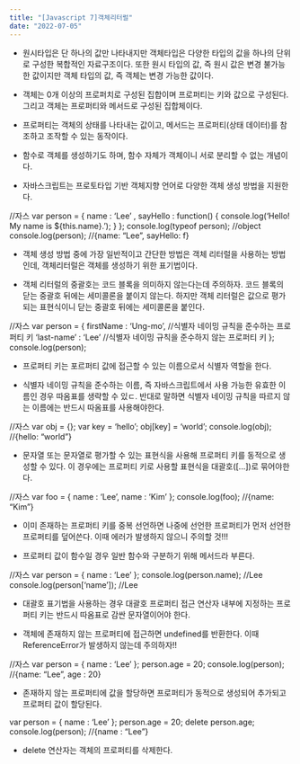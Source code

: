 ```yaml
---
title: "[Javascript 7]객체리터럴"
date: "2022-07-05"
---
```


- 원시타입은 단 하나의 값만 나타내지만 객체타입은 다양한 타입의 값을 하나의 단위로 구성한 복합적인 자료구조이다. 또한 원시 타입의 값, 즉 원시 값은 변경 불가능한 값이지만 객체 타입의 값, 즉 객체는 변경 가능한 값이다.

- 객체는 0개 이상의 프로퍼치로 구성된 집합이며 프로퍼티는 키와 값으로 구성된다. 그리고 객체는 프로퍼티와 메서드로 구성된 집합체이다.

- 프로퍼티는 객체의 상태를 나타내는 값이고, 메서드는 프로퍼티(상태 데이터)를 참조하고 조작할 수 있는 동작이다.

- 함수로 객체를 생성하기도 하며, 함수 자체가 객체이니 서로 분리할 수 없는 개념이다.

- 자바스크립트는 프로토타입 기반 객체지향 언어로 다양한 객체 생성 방법을 지원한다.

//자스
var person = {
name : ‘Lee’ ,
sayHello : function() {
console.log(‘Hello! My name is ${this.name}.’);
}
};
console.log(typeof person); //object
console.log(person); //{name: “Lee”, sayHello: f}

- 객체 생성 방법 중에 가장 일반적이고 간단한 방법은 객체 리터럴을 사용하는 방법인데, 객체리터럴은 객체를 생성하기 위한 표기법이다.

- 객체 리터럴의 중괄호는 코드 블록을 의미하지 않는다는데 주의하자. 코드 블록의 닫는 중괄호 뒤에는 세미콜론을 붙이지 않는다. 하지만 객체 리터럴은 값으로 평가되는 표현식이니 닫는 중괄호 뒤에는 세미콜론을 붙인다.

//자스
var person = {
firstName : ‘Ung-mo’, //식별자 네이밍 규칙을 준수하는 프로퍼티 키
‘last-name’ : ‘Lee’ //식별자 네이밍 규칙을 준수하지 않는 프로퍼티 키
};
console.log(person);

- 프로퍼티 키는 포르퍼티 값에 접근할 수 있는 이름으로서 식별자 역할을 한다.

- 식별자 네이밍 규칙을 준수하는 이름, 즉 자바스크립트에서 사용 가능한 유효한 이름인 경우 따옴표를 생략할 수 있ㄷ. 반대로 말하면 식별자 네이밍 규칙을 따르지 않는 이름에는 반드시 따옴표를 사용해야한다.

//자스
var obj = {};
var key = ‘hello’;
obj[key] = ‘world’;
console.log(obj); //{hello: “world”}

- 문자열 또는 문자열로 평가할 수 있는 표현식을 사용해 프로퍼티 키를 동적으로 생성할 수 있다. 이 경우에는 프로퍼티 키로 사용할 표현식을 대괄호([...])로 묶어야한다.

//자스
var foo = {
name : ‘Lee’,
name : ‘Kim’
};
console.log(foo); //{name: “Kim”}

- 이미 존재하는 프로퍼티 키를 중복 선언하면 나중에 선언한 프로퍼티가 먼저 선언한 프로퍼티를 덮어쓴다. 이때 에러가 발생하지 않으니 주의할 것!!!

- 프로퍼티 값이 함수일 경우 일반 함수와 구분하기 위해 메서드라 부른다.

//자스
var person = {
name : ‘Lee’
};
console.log(person.name); //Lee
console.log(person[‘name’]); //Lee

- 대괄호 표기법을 사용하는 경우 대괄호 프로퍼티 접근 연산자 내부에 지정하는 프로퍼티 키는 반드시 따옴표로 감싼 문자열이어야 한다.

- 객체에 존재하지 않는 프로퍼티에 접근하면 undefined를 반환한다. 이때 ReferenceError가 발생하지 않는데 주의하자!!

//자스
var person = {
name : ‘Lee’
};
person.age = 20;
console.log(person); //{name: “Lee”, age : 20}

- 존재하지 않는 프로퍼티에 값을 할당하면 프로퍼티가 동적으로 생성되어 추가되고 프로퍼티 값이 할당된다.

var person = {
name : ‘Lee’
};
person.age = 20;
delete person.age;
console.log(person); //{name : “Lee”}

- delete 연산자는 객체의 프로퍼티를 삭제한다.
